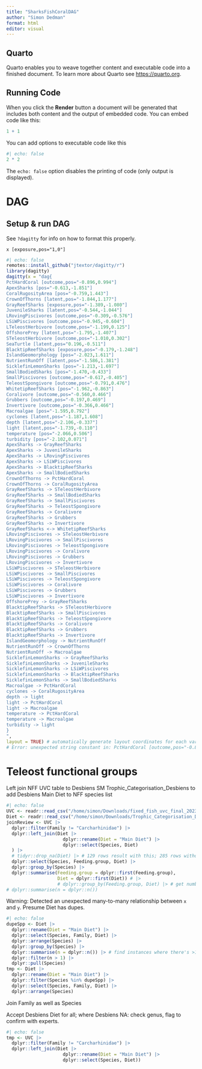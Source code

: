 ```yaml
---
title: "SharksFishCoralDAG"
author: "Simon Dedman"
format: html
editor: visual
---
```


## Quarto

Quarto enables you to weave together content and executable code into a finished document. To learn more about Quarto see <https://quarto.org>.

## Running Code

When you click the **Render** button a document will be generated that includes both content and the output of embedded code. You can embed code like this:

```r
1 + 1
```

You can add options to executable code like this

```r
#| echo: false
2 * 2
```

The `echo: false` option disables the printing of code (only output is displayed).

# DAG

## Setup & run DAG

See `?dagitty` for info on how to format this properly.

`x [exposure,pos="1,0"]`

```r
#| echo: false
remotes::install_github("jtextor/dagitty/r")
library(dagitty)
dagitty(x = "dag{
PctHardCoral [outcome,pos="-0.896,0.994"]
ApexSharks [pos="-0.613,-1.851"]
CoralRugosityArea [pos="-0.759,1.443"]
CrownOfThorns [latent,pos="-1.844,1.177"]
GrayReefSharks [exposure,pos="-1.389,-1.080"]
JuvenileSharks [latent,pos="-0.544,-1.044"]
LRovingPiscivores [outcome,pos="-0.309,-0.576"]
LSiWPiscivores [outcome,pos="-0.945,-0.604"]
LTeleostHerbivore [outcome,pos="-1.199,0.125"]
OffshorePrey [latent,pos="-1.795,-1.407"]
STeleostHerbivore [outcome,pos="-1.010,0.302"]
SeaTurtle [latent,pos="0.196,-0.511"]
BlacktipReefSharks [exposure,pos="-0.179,-1.248"]
IslandGeomorphology [pos="-2.023,1.611"]
NutrientRunOff [latent,pos="-1.586,1.381"]
SicklefinLemonSharks [pos="-1.213,-1.697"]
SmallBodiedSharks [pos="-1.470,-0.433"]
SmallPiscivores [outcome,pos="-0.617,-0.405"]
TeleostSpongivore [outcome,pos="-0.791,0.476"]
WhitetipReefSharks [pos="-1.962,-0.863"]
Coralivore [outcome,pos="-0.560,0.466"]
Grubbers [outcome,pos="-0.197,0.469"]
Invertivore [outcome,pos="-0.366,0.466"]
Macroalgae [pos="-1.595,0.792"]
cyclones [latent,pos="-1.187,1.608"]
depth [latent,pos="-2.106,-0.337"]
light [latent,pos="-1.739,-0.110"]
temperature [pos="-2.066,0.506"]
turbidity [pos="-2.102,0.071"]
ApexSharks -> GrayReefSharks
ApexSharks -> JuvenileSharks
ApexSharks -> LRovingPiscivores
ApexSharks -> LSiWPiscivores
ApexSharks -> BlacktipReefSharks
ApexSharks -> SmallBodiedSharks
CrownOfThorns -> PctHardCoral
CrownOfThorns -> CoralRugosityArea
GrayReefSharks -> STeleostHerbivore
GrayReefSharks -> SmallBodiedSharks
GrayReefSharks -> SmallPiscivores
GrayReefSharks -> TeleostSpongivore
GrayReefSharks -> Coralivore
GrayReefSharks -> Grubbers
GrayReefSharks -> Invertivore
GrayReefSharks <-> WhitetipReefSharks
LRovingPiscivores -> STeleostHerbivore
LRovingPiscivores -> SmallPiscivores
LRovingPiscivores -> TeleostSpongivore
LRovingPiscivores -> Coralivore
LRovingPiscivores -> Grubbers
LRovingPiscivores -> Invertivore
LSiWPiscivores -> STeleostHerbivore
LSiWPiscivores -> SmallPiscivores
LSiWPiscivores -> TeleostSpongivore
LSiWPiscivores -> Coralivore
LSiWPiscivores -> Grubbers
LSiWPiscivores -> Invertivore
OffshorePrey -> GrayReefSharks
BlacktipReefSharks -> STeleostHerbivore
BlacktipReefSharks -> SmallPiscivores
BlacktipReefSharks -> TeleostSpongivore
BlacktipReefSharks -> Coralivore
BlacktipReefSharks -> Grubbers
BlacktipReefSharks -> Invertivore
IslandGeomorphology -> NutrientRunOff
NutrientRunOff -> CrownOfThorns
NutrientRunOff -> Macroalgae
SicklefinLemonSharks -> GrayReefSharks
SicklefinLemonSharks -> JuvenileSharks
SicklefinLemonSharks -> LSiWPiscivores
SicklefinLemonSharks -> BlacktipReefSharks
SicklefinLemonSharks -> SmallBodiedSharks
Macroalgae -> PctHardCoral
cyclones -> CoralRugosityArea
depth -> light
light -> PctHardCoral
light -> Macroalgae
temperature -> PctHardCoral
temperature -> Macroalgae
turbidity -> light
}
",
layout = TRUE) # automatically generate layout coordinates for each variable (see graphLayout)
# Error: unexpected string constant in: PctHardCoral [outcome,pos="-0.896,0.994"]  Apex sharks [pos=""

```

# Teleost functional groups

Left join NFF UVC table to Desbiens SM Trophic_Categorisation_Desbiens to add Desbiens Main Diet to NFF species list

```r
#| echo: false
UVC <- readr::read_csv("/home/simon/Downloads/fixed_fish_uvc_final_2023_02_28.csv")
Diet <- readr::read_csv("/home/simon/Downloads/Trophic_Categorisation_Desbiens.csv")
joinReview <- UVC |>
  dplyr::filter(Family != "Carcharhinidae") |> 
  dplyr::left_join(Diet |>
                     dplyr::rename(Diet = "Main Diet") |>
                     dplyr::select(Species, Diet)
  ) |> 
  # tidyr::drop_na(Diet) |> # 129 rows result with this; 285 rows without = 156 species not matched
  dplyr::select(Species, Feeding.group, Diet) |> 
  dplyr::group_by(Species) |> 
  dplyr::summarise(Feeding.group = dplyr::first(Feeding.group),
                   Diet = dplyr::first(Diet)) # |> 
                   # dplyr::group_by(Feeding.group, Diet) |> # get numbers of each Feeding.group/Diet combo
# dplyr::summarise(n = dplyr::n())
```
Warning: Detected an unexpected many-to-many relationship between `x` and `y`. Presume Diet has dupes.

```r
#| echo: false
dupeSpp <- Diet |>
  dplyr::rename(Diet = "Main Diet") |>
  dplyr::select(Species, Family, Diet) |> 
  dplyr::arrange(Species) |> 
  dplyr::group_by(Species) |> 
  dplyr::summarise(n = dplyr::n()) |> # find instances where there's >1 entry for the same species
  dplyr::filter(n > 1) |> 
  dplyr::pull(Species)
tmp <- Diet |> 
  dplyr::rename(Diet = "Main Diet") |>
  dplyr::filter(Species %in% dupeSpp) |> 
  dplyr::select(Species, Family, Diet) |> 
  dplyr::arrange(Species)
```

Join Family as well as Species

Accept Desbiens Diet for all; where Desbiens NA: check genus, flag to confirm with experts.

```r
#| echo: false
tmp <- UVC |>
  dplyr::filter(Family != "Carcharhinidae") |> 
  dplyr::left_join(Diet |>
                     dplyr::rename(Diet = "Main Diet") |>
                     dplyr::select(Species, Diet))
```
